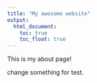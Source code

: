 ```yaml
---
title: "My awesome website"
output: 
  html_document:
    toc: true
    toc_float: true
---
```


This is my about page!

change something for test.